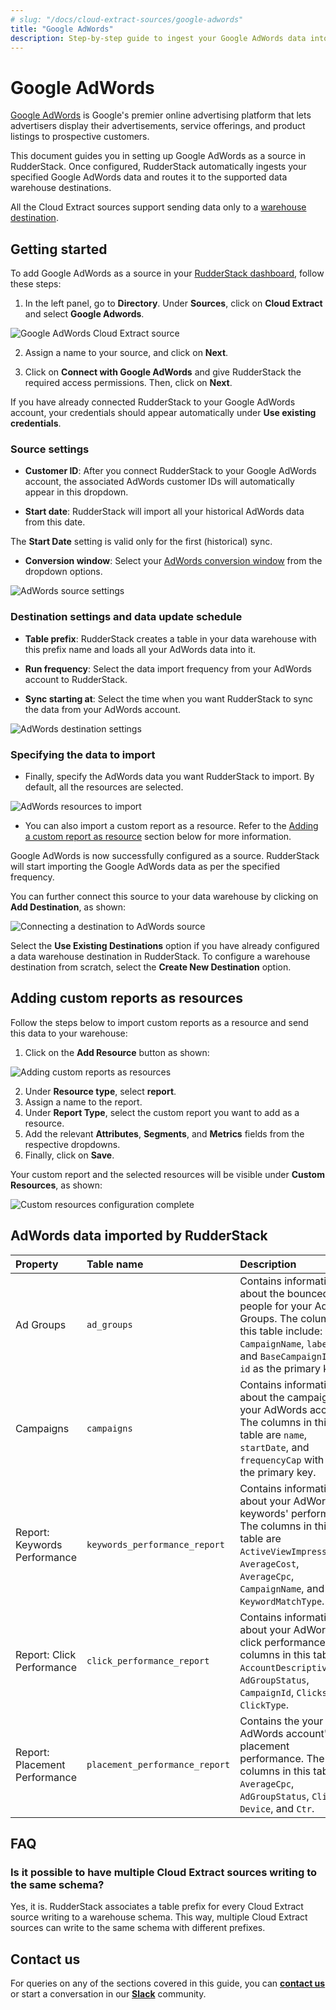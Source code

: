 ```yaml
---
# slug: "/docs/cloud-extract-sources/google-adwords"
title: "Google AdWords"
description: Step-by-step guide to ingest your Google AdWords data into RudderStack
---
```


# Google AdWords

[Google AdWords](https://ads.google.com/intl/en_in/home/) is Google's premier online advertising platform that lets advertisers display their advertisements, service offerings, and product listings to prospective customers. 

This document guides you in setting up Google AdWords as a source in RudderStack. Once configured, RudderStack automatically ingests your specified Google AdWords data and routes it to the supported data warehouse destinations.

<div class="infoBlock">

All the Cloud Extract sources support sending data only to a <a href="https://www.rudderstack.com/docs/data-warehouse-integrations/">warehouse destination</a>.
</div>

## Getting started

To add Google AdWords as a source in your [RudderStack dashboard](https://app.rudderstack.com), follow these steps:

1. In the left panel, go to **Directory**. Under **Sources**, click on **Cloud Extract** and select **Google Adwords**.

<img src="../assets/cloud-extract-sources/google-adwords-dashboard.png" alt="Google AdWords Cloud Extract source" />

2. Assign a name to your source, and click on **Next**.

3. Click on **Connect with Google AdWords** and give RudderStack the required access permissions. Then, click on **Next**.

<div class="infoBlock">

If you have already connected RudderStack to your Google AdWords account, your credentials should appear automatically under <strong>Use existing credentials</strong>.
</div>

### Source settings

- **Customer ID**: After you connect RudderStack to your Google AdWords account, the associated AdWords customer IDs will automatically appear in this dropdown. 

- **Start date**: RudderStack will import all your historical AdWords data from this date.

<div class="infoBlock">

The <strong>Start Date</strong> setting is valid only for the first (historical) sync.
</div>

- **Conversion window**: Select your [AdWords conversion window](https://support.google.com/google-ads/answer/3123169?hl=en) from the dropdown options.

<img src="../assets/cloud-extract-sources/google-adwords-source-settings.png" alt="AdWords source settings" />

### Destination settings and data update schedule

- **Table prefix**: RudderStack creates a table in your data warehouse with this prefix name and loads all your AdWords data into it.

- **Run frequency**: Select the data import frequency from your AdWords account to RudderStack. 

- **Sync starting at**: Select the time when you want RudderStack to sync the data from your AdWords account.

<img src="../assets/cloud-extract-sources/google-adwords-destination-settings.png" alt="AdWords destination settings" />

### Specifying the data to import

- Finally, specify the AdWords data you want RudderStack to import. By default, all the resources are selected.

<img src="../assets/cloud-extract-sources/google-adwords-resources.png" alt="AdWords resources to import" />

- You can also import a custom report as a resource. Refer to the [Adding a custom report as resource](#adding-custom-reports-as-resources) section below for more information.

Google AdWords is now successfully configured as a source. RudderStack will start importing the Google AdWords data as per the specified frequency. 

You can further connect this source to your data warehouse by clicking on **Add Destination**, as shown:

<img src="../assets/cloud-extract-sources/google-adwords-connect-destinations.png" alt="Connecting a destination to AdWords source" />

<div class="successBlock">

Select the <strong>Use Existing Destinations</strong> option if you have already configured a data warehouse destination in RudderStack. To configure a warehouse destination from scratch, select the <strong>Create New Destination</strong> option.
</div>

## Adding custom reports as resources

Follow the steps below to import custom reports as a resource and send this data to your warehouse:

1. Click on the **Add Resource** button as shown:

<img src="../assets/cloud-extract-sources/google-adwords-add-resource-1.png" alt="Adding custom reports as resources" />

2. Under **Resource type**, select **report**.
3. Assign a name to the report.
4. Under **Report Type**, select the custom report you want to add as a resource.
5. Add the relevant **Attributes**, **Segments**, and **Metrics** fields from the respective dropdowns.
6. Finally, click on **Save**.

Your custom report and the selected resources will be visible under **Custom Resources**, as shown:

<img src="../assets/cloud-extract-sources/google-adwords-add-resource-2.png" alt="Custom resources configuration complete" />

## AdWords data imported by RudderStack

| Property                      | Table name                     | Description                |
| :--------- | :-------------- | :----------- |
| Ad Groups                     | `ad_groups`                    | Contains information about the bounced people for your Ad Groups. The columns in this table include: `Name`, `CampaignName`, `labels`, and `BaseCampaignId` with `id` as the primary key. |
| Campaigns                     | `campaigns`                    | Contains information about the campaigns in your AdWords account. The columns in this table are `name`, `startDate`, and `frequencyCap` with `id` as the primary key.  |
| Report: Keywords Performance  | `keywords_performance_report`  | Contains information about your AdWords keywords' performance. The columns in this table are `ActiveViewImpressions`, `AverageCost`, `AverageCpc`, `CampaignName`, and `KeywordMatchType`.    |
| Report: Click Performance     | `click_performance_report`     | Contains information about your AdWords' click performance. The columns in this table are `AccountDescriptiveName`, `AdGroupStatus`, `CampaignId`, `Clicks`, and `ClickType`.                           |
| Report: Placement Performance | `placement_performance_report` | Contains the your AdWords account's placement performance. The columns in this table are `AverageCpc`, `AdGroupStatus`, `Clicks`, `Device`, and `Ctr`.                                         |

## FAQ

### Is it possible to have multiple Cloud Extract sources writing to the same schema?

Yes, it is. RudderStack associates a table prefix for every Cloud Extract source writing to a warehouse schema. This way, multiple Cloud Extract sources can write to the same schema with different prefixes.

## Contact us

For queries on any of the sections covered in this guide, you can [**contact us**](mailto:%20docs@rudderstack.com) or start a conversation in our [**Slack**](https://rudderstack.com/join-rudderstack-slack-community) community.

